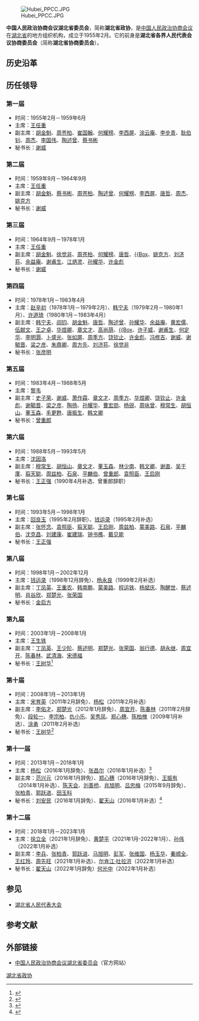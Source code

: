 {{Infobox PRCG
|机构名称=中国人民政治协商会议<br>湖北省委员会
|标志1=Charter of the Chinese People's Political Consultative Conference (CPPCC) logo.svg
|上级机构=[[中国人民政治协商会议全国委员会|中国人民政治协商会议全国委员会]]
|机构类型=政协组织
|行政级别=正省级
|职位1=主　席
|人员1=[[孙伟_(1961年)|孙伟]]
|职位2=副主席
|人员2=[[尔肯江·吐拉洪|尔肯江·吐拉洪]]{{wrap}}[[李兵_(1962年)|李兵]]{{wrap}}[[张柏青|张柏青]]{{wrap}}[[郭跃进_(1958年)|郭跃进]]{{wrap}}[[马旭明|马旭明]]{{wrap}}[[彭军|彭军]]{{wrap}}[[张维国|张维国]]{{wrap}}[[杨玉华_(政治人物)|杨玉华]]{{wrap}}[[秦顺全|秦顺全]]{{wrap}}[[王红玲|王红玲]]{{wrap}}[[周先旺|周先旺]]
|人数2=11
|职位3=秘书长
|人员3=[[何光中|何光中]]
|时期1=1950-1955
|机构1=[[湖北省各界人民代表会议协商委员会|湖北省各界人民代表会议协商委员会]]
|时期2=1955.2-
|机构2='''中国人民政治协商会议湖北省委员会'''
|地址1=[[湖北省|湖北省]][[武汉市|武汉市]][[武昌区|武昌区]]洪山路85号
|邮编1=
|电话1=
|官网=[http://www.hbzx.gov.cn/ www.hbzx.gov.cn]
}}

[[File:Hubei_PPCC.JPG|thumb]]

'''中国人民政治协商会议湖北省委员会'''，简称'''湖北省政协'''，是[[中国人民政治协商会议|中国人民政治协商会议]]在[[湖北省|湖北省]]的地方组织机构，成立于1955年2月。它的前身是'''湖北省各界人民代表会议协商委员会'''（简称'''湖北省协商委员会'''）。

== 历史沿革 ==

== 历任领导 ==
=== 第一届 ===
* 时间：1955年2月－1959年6月
* 主席：[[王任重|王任重]]
* 副主席：[[胡金魁|胡金魁]]、[[周苍柏|周苍柏]]、[[崔国翰|崔国翰]]、[[何耀榜|何耀榜]]、[[李西屏|李西屏]]、[[涂云庵|涂云庵]]、[[李步青|李步青]]、[[耿伯钊|耿伯钊]]、[[周杰_(1889年)|周杰]]、[[李国伟_(1893年)|李国伟]]、[[陶述曾|陶述曾]]、[[蔡书彬|蔡书彬]]
* 秘书长：[[谢威|谢威]]

=== 第二届 ===
* 时间：1959年9月－1964年9月
* 主席：[[王任重|王任重]]
* 副主席：[[胡金魁|胡金魁]]、[[蔡书彬|蔡书彬]]、[[周苍柏|周苍柏]]、[[陶述曾|陶述曾]]、[[何耀榜|何耀榜]]、[[李西屏|李西屏]]、[[唐哲|唐哲]]、[[周杰_(1889年)|周杰]]、[[姚克方|姚克方]]
* 秘书长：[[谢威|谢威]]

=== 第三届 ===
* 时间：1964年9月－1978年1月
* 主席：[[王任重|王任重]]
* 副主席：[[胡金魁|胡金魁]]、[[徐觉非|徐觉非]]、[[周苍柏|周苍柏]]、[[何耀榜|何耀榜]]、[[唐哲|唐哲]]、[[周杰_(1889年)|{{Box]]、[[姚克方|姚克方]]、[[刘济荪|刘济荪]]、[[余益庵|余益庵]]、[[谢甫生|谢甫生]]、[[江炳灵|江炳灵]]、[[孙耀华|孙耀华]]、[[许金彪|许金彪]]
* 秘书长：[[谢威|谢威]]

=== 第四届 ===
* 时间：1978年1月－1983年4月
* 主席：[[赵辛初|赵辛初]]（1978年1月－1979年2月）、[[韩宁夫|韩宁夫]]（1979年2月－1980年1月）、[[许道琦|许道琦]]（1980年1月－1983年4月）
* 副主席：[[韩宁夫|韩宁夫]]、[[阎钧|阎钧]]、[[胡金魁|胡金魁]]、[[唐哲|唐哲]]、[[陶述曾|陶述曾]]、[[孙耀华|孙耀华]]、[[余益庵|余益庵]]、[[黄宏儒|黄宏儒]]、[[伍献文|伍献文]]、[[王之卓|王之卓]]、[[华煜卿|华煜卿]]、[[章文才|章文才]]、[[高尚荫|高尚荫]]、[[陈一新_(1910年)|{{Box]]、[[许子威|许子威]]、[[谢甫生|谢甫生]]、[[何定华|何定华]]、[[李明灏|李明灏]]、[[卜盛光|卜盛光]]、[[张如屏|张如屏]]、[[周季方|周季方]]、[[饶钦止|饶钦止]]、[[许金彪|许金彪]]、[[冯修吉|冯修吉]]、[[谢威|谢威]]、[[谢毓晋|谢毓晋]]、[[梁之彦|梁之彦]]、[[朱鼎卿|朱鼎卿]]、[[周方先|周方先]]、[[刘济荪|刘济荪]]、[[徐觉非|徐觉非]]
* 秘书长：[[张彦明|张彦明]]

=== 第五届 ===
* 时间：1983年4月－1988年5月
* 主席：[[黎韦|黎韦]]
* 副主席：[[史子荣|史子荣]]、[[谢威|谢威]]、[[萧作霖_(1908年)|萧作霖]]、[[章文才|章文才]]、[[周季方|周季方]]、[[华煜卿|华煜卿]]、[[饶钦止|饶钦止]]、[[许金彪|许金彪]]、[[谢毓晋|谢毓晋]]、[[梁之彦|梁之彦]]、[[陶扬|陶扬]]、[[孙耀华|孙耀华]]、[[曹宏勋|曹宏勋]]、[[杨锐|杨锐]]、[[周咏曾|周咏曾]]、[[穆常生|穆常生]]、[[胡恒山|胡恒山]]、[[董玉森|董玉森]]、[[毛更甦|毛更甦]]、[[唐振生|唐振生]]、[[韩文卿|韩文卿]]
* 秘书长：[[曾重郎|曾重郎]]

=== 第六届 ===
* 时间：1988年5月－1993年5月
* 主席：[[沈因洛|沈因洛]]
* 副主席：[[穆常生|穆常生]]、[[胡恒山|胡恒山]]、[[章文才|章文才]]、[[董玉森|董玉森]]、[[林少南|林少南]]、[[韩文卿|韩文卿]]、[[谢直|谢直]]、[[吴于廑|吴于廑]]、[[翦天聪|翦天聪]]、[[周兹柏|周兹柏]]、[[石泉_(学者)|石泉]]、[[平麟伯|平麟伯]]、[[曾重郎|曾重郎]]、[[袁照臣|袁照臣]]、[[王启刚|王启刚]]
* 秘书长：[[王正强|王正强]]（1990年4月补选、曾重郎辞职）

=== 第七届 ===
* 时间：1993年5月－1998年1月
* 主席：[[回良玉|回良玉]]（1995年2月辞职）、[[钱运录|钱运录]]（1995年2月补选）
* 副主席：[[张怀念|张怀念]]、[[袁照臣|袁照臣]]、[[翦天聪|翦天聪]]、[[王启刚|王启刚]]、[[周兹柏|周兹柏]]、[[蒙美路|蒙美路]]、[[石泉_(学者)|石泉]]、[[平麟伯|平麟伯]]、[[沈克昌|沈克昌]]、[[刘建康|刘建康]]、[[崔建瑞|崔建瑞]]、[[钟书樵|钟书樵]]、[[戴见能|戴见能]]
* 秘书长：[[王正强|王正强]]

=== 第八届 ===
* 时间：1998年1月－2002年12月
* 主席：[[钱运录|钱运录]]（1998年12月辞免）、[[杨永良|杨永良]]（1999年2月补选）
* 副主席：[[丁凤英|丁凤英]]、[[王重农|王重农]]、[[韩南鹏|韩南鹏]]、[[蒙美路|蒙美路]]、[[程运铁|程运铁]]、[[杨斌庆|杨斌庆]]、[[陶醒世|陶醒世]]、[[蔡述明|蔡述明]]、[[肖谷欣|肖谷欣]]、[[郑楚光|郑楚光]]、[[张荣国|张荣国]]
* 秘书长：[[金启方|金启方]]

=== 第九届 ===
* 时间：2003年1月－2008年1月
* 主席：[[王生铁|王生铁]]
* 副主席：[[丁凤英|丁凤英]]、[[王少阶|王少阶]]、[[蔡述明|蔡述明]]、[[郑楚光|郑楚光]]、[[张荣国|张荣国]]、[[翁行德|翁行德]]、[[胡永继|胡永继]]、[[周宜开|周宜开]]、[[陈春林_(政治人物)|陈春林]]、[[武清海|武清海]]、[[宋德福_(1945年)|宋德福]]
* 秘书长：[[王树华|王树华]]<ref>{{Cite web |url=http://www.hbzx.gov.cn/newsdetail.jsp?id=1402 |title=历届政协湖北省委员会主席、副主席、秘书长名单 |accessdate=2010-07-27 |archive-date=2013-03-29 |archive-url=https://web.archive.org/web/20130329211858/http://www.hbzx.gov.cn/newsdetail.jsp?id=1402 |dead-url=no }}</ref>

=== 第十届 ===
* 时间：2008年1月－2013年1月
* 主席：[[宋育英|宋育英]]（2011年2月辞免）、[[杨松_(中共)|杨松]]（2011年2月补选）
* 副主席：[[李佑才|李佑才]]、[[郑楚光|郑楚光]]（2012年1月辞免）、[[周宜开|周宜开]]、[[陈春林_(政治人物)|陈春林]]（2011年2月辞免）、[[段轮一|段轮一]]、[[李宗柏|李宗柏]]、[[仇小乐|仇小乐]]、[[吴秀凤|吴秀凤]]、[[郑心穗|郑心穗]]、[[陈柏槐|陈柏槐]]（2009年1月补选）、[[涂勇|涂勇]]（2011年2月补选）
* 秘书长：[[王树华|王树华]]<ref>{{cite web|accessdate=2016-01-24|url=http://news.sohu.com/20080131/n254990556.shtml|title=湖北省政协十届一次会议胜利闭幕(图)|publisher=搜狐新闻|archive-date=2020-04-05|archive-url=https://web.archive.org/web/20200405151220/http://news.sohu.com/20080131/n254990556.shtml|dead-url=no}}</ref>

=== 第十一届 ===
* 时间：2013年1月－2018年1月
* 主席：[[杨松_(中共)|杨松]]（2016年1月辞免）、[[张昌尔|张昌尔]]（2016年1月补选）<ref>{{cite web|accessdate=2016-02-01|url=http://www.thepaper.cn/newsDetail_forward_1428003|title=杨松辞去湖北省政协主席职务，范兴元、郑心穗辞任副主席|publisher=澎湃新闻|archive-date=2016-02-11|archive-url=https://web.archive.org/web/20160211155816/http://www.thepaper.cn/newsDetail_forward_1428003|dead-url=no}}</ref>
* 副主席：[[范兴元|范兴元]]（2016年1月辞免）、[[郑心穗|郑心穗]]（2016年1月辞免）、[[王振有|王振有]]（2014年1月补选）、[[陈天会|陈天会]]、[[刘善桥|刘善桥]]、[[肖旭明|肖旭明]]、[[吕忠梅|吕忠梅]]（2015年9月辞免）、[[张柏青|张柏青]]、[[郭跃进_(1958年)|郭跃进]]、[[田玉科|田玉科]]
* 秘书长：[[刘安民|刘安民]]（2016年1月辞免）、[[翟天山|翟天山]]（2016年1月补选）<ref>{{cite web|accessdate=2016-01-24|url=http://leaders.people.com.cn/n/2013/0128/c58278-20342214.html|title=湖北省政协十一届一次会议闭幕 杨松当选省政协主席(简历)|publisher=人民网|deadurl=yes|archiveurl=https://web.archive.org/web/20160201073341/http://leaders.people.com.cn/n/2013/0128/c58278-20342214.html|archivedate=2016-02-01}}</ref>

=== 第十二届 ===
* 时间：2018年1月－2023年1月
* 主席：[[徐立全|徐立全]]（2021年1月辞免）、[[黄楚平|黄楚平]]（2021年1月-2022年1月）、[[孙伟_(1961年)|孙伟]]（2022年1月补选）
* 副主席：[[李兵_(1962年)|李兵]]、[[张柏青|张柏青]]、[[郭跃进_(1958年)|郭跃进]]、[[马旭明|马旭明]]、[[彭军|彭军]]、[[张维国|张维国]]、[[杨玉华_(政治人物)|杨玉华]]、[[秦顺全|秦顺全]]、[[王红玲|王红玲]]、[[周先旺|周先旺]]（2021年1月补选）、[[尔肯江·吐拉洪|尔肯江·吐拉洪]]（2022年1月补选）
* 秘书长：[[翟天山|翟天山]]（2022年1月辞免）{{to}}[[何光中|何光中]]（2022年1月补选）

== 参见 ==
* [[湖北省人民代表大会|湖北省人民代表大会]]

== 参考文献 ==
{{Reflist}}

== 外部链接 ==
* [http://www.sxzx.gov.cn/ 中国人民政治协商会议湖北省委员会]{{Webarchive|url=https://archive.is/20121130035116/http://www.sxzx.gov.cn/ |date=2012-11-30 }}（官方网站）

{{中国人民政治协商会议}}
{{中华人民共和国湖北省正职领导人|nocat}}
{{湖北省领导人}}
{{湖北民意机构}}

[[Category:湖北省政协|]]
